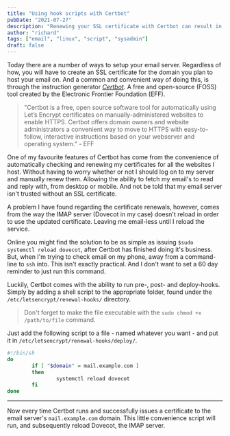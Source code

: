 ```yaml
---
title: "Using hook scripts with Certbot"
pubDate: "2021-07-27"
description: "Renewing your SSL certificate with Certbot can result in a domain's servers not applying the updated certificate. This quick post will go through a basic way of reloading services with deploy-hooks."
author: "richard"
tags: ["email", "linux", "script", "sysadmin"]
draft: false
---
```


Today there are a number of ways to setup your email server. Regardless of how, you will have to create an SSL certificate for the domain you plan to host your email on. And a common and convenient way of doing this, is through the instruction generator [_Certbot_](https://certbot.eff.org/). A free and open-source (FOSS) tool created by the Electronic Frontier Foundation (EFF).

> "Certbot is a free, open source software tool for automatically using Let’s Encrypt certificates on manually-administered websites to enable HTTPS. Certbot offers domain owners and website administrators a convenient way to move to HTTPS with easy-to-follow, interactive instructions based on your webserver and operating system." - EFF

One of my favourite features of Certbot has come from the convenience of automatically checking and renewing my certificates for all the websites I host. Without having to worry whether or not I should log on to my server and manually renew them. Allowing the ability to fetch my email's to read and reply with, from desktop or mobile. And not be told that my email server isn't trusted without an SSL certificate.

A problem I have found regarding the certificate renewals, however, comes from the way the IMAP server (Dovecot in my case) doesn't reload in order to use the updated certificate. Leaving me email-less until I reload the service.

Online you might find the solution to be as simple as issuing `$sudo systemctl reload dovecot`, after Certbot has finished doing it's business. But, when I'm trying to check email on my phone, away from a command-line to `ssh` into. This isn't exactly practical. And I don't want to set a 60 day reminder to just run this command.

Luckily, Certbot comes with the ability to run pre-, post- and deploy-hooks. Simply by adding a shell script to the appropriate folder, found under the `/etc/letsencrypt/renewal-hooks/` directory.

> Don't forget to make the file executable with the `sudo chmod +x /path/to/file` command.

Just add the following script to a file - named whatever you want - and put it in `/etc/letsencrypt/renewal-hooks/deploy/`.

```sh
#!/bin/sh
do
        if [ "$domain" = mail.example.com ]
        then
                systemctl reload dovecot
        fi
done
```

---

Now every time Certbot runs and successfully issues a certificate to the email server's `mail.example.com` domain. This little convenience script will run, and subsequently reload Dovecot, the IMAP server.

